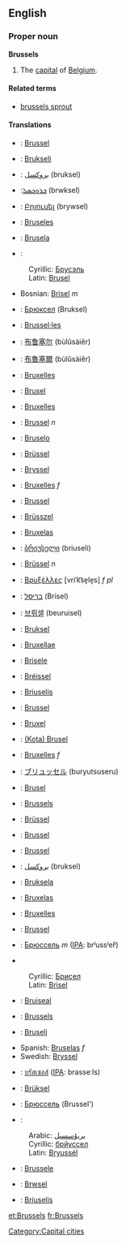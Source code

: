 ==English==

===Proper noun===
{{wikipedia}}
'''Brussels'''
#The [[capital]] of [[Belgium]].

====Related terms====
*[[brussels sprout]]

====Translations====
{{top}}
*{{af}}: [[Brussel]]
*{{sq}}: [[Brukseli]]
*{{ar}}: [[بروكسل]] (bruksel)
*{{arc}}:[[ܒܪܘܟܣܠ]] (brwksel)
*{{hy}}: [[Բրյուսել]] (brywsel)
*{{ast}}: [[Bruseles]]
*{{eu}}: [[Brusela]]
*{{be}}:
:Cyrillic: [[Брусэль]]
:Latin: [[Brusel]]
*Bosnian: [[Brisel]] ''m''
*{{bg}}: [[Брюксел]] (Bruksel)
*{{ca}}: [[Brussel·les]]
*{{zh}}: [[布鲁塞尔]] (bùlǔsàiěr)
*{{zh-yue}}: [[布魯塞爾]] (bùlǔsàiěr)
*{{hr}}: [[Bruxelles]]
*{{cs}}: [[Brusel]]
*{{da}}: [[Bruxelles]]
*{{nl}}: [[Brussel]] ''n''
*{{eo}}: [[Bruselo]]
*{{et}}: [[Brüssel]]
*{{fi}}: [[Bryssel]]
*{{fr}}: [[Bruxelles]] ''f''
*{{fy}}: [[Brussel]]
*{{hu}}: [[Brüsszel]]
*{{gl}}: [[Bruxelas]]
*{{ka}}: [[ბრიუსელი]] (briuseli)
*{{de}}: [[Brüssel]] ''n''
*{{el}}: [[Βρυξέλλες]] [vriˈk͡se̞le̞s] ''f pl''
*{{he}}: [[בריסל]] (Brisel)
*{{ko}}: [[브뤼셀]] (beuruisel)
*{{ku}}: [[Bruksel]]
*{{la}}: [[Bruxellae]]
*{{lv}}: [[Brisele]]
*{{lb}}: [[Bréissel]]
*{{lt}}: [[Briuselis]]
*{{li}}: [[Brussel]]
*{{io}}: [[Bruxel]]
*{{id}}: [[(Kota) Brusel]]
*{{it}}: [[Bruxelles]] ''f''
{{mid}}
*{{ja}}: [[ブリュッセル]] (buryutsuseru)
*{{jv}}: [[Brusel]]
*{{ms}}: [[Brussels]]
*{{nds}}: [[Brüssel]]
*{{no}}: [[Brussel]]
*{{nn}}: [[Brussel]]
*{{fa}}: [[بروکسل]] (bruksel)
*{{pl}}: [[Bruksela]]
*{{pt}}: [[Bruxelas]]
*{{ro}}: [[Bruxelles]]
*{{qu}}: [[Brussel]]
*{{ru}}: [[Брюссель]] ''m'' ([[IPA]]: brʲussʲelʲ)
*{{sr}}
:Cyrillic: [[Брисел]] {{m}}
:Latin: [[Brisel#Serbian|Brisel]] {{m}}
*{{gd}}: [[Bruiseal]]
*{{simple}}: [[Brussels]]
*{{sl}}: [[Bruselj]]
*Spanish: [[Bruselas]] ''f''
*Swedish: [[Bryssel]]
*{{th}}: [[บรัสเซลส์]] ([[IPA]]: brasseːls)
*{{tr}}: [[Brüksel]]
*{{uk}}: [[Брюссель]] (Brussel')
*{{ug}}: 
:Arabic: [[بريۇسسېل]]
:Cyrillic: [[брйуссел]]
:Latin: [[Bryussél]]
*{{wa}}: [[Brussele]]
*{{cy}}: [[Brwsel]]
*{{bat-smg}}: [[Briuselis]]
{{bottom}}

[[Category:Capital cities]]

[[et:Brussels]]
[[fr:Brussels]]